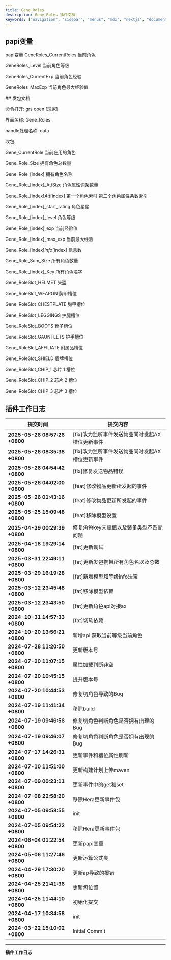 ```yaml
---
title: Gene_Roles
description: Gene_Roles 插件文档
keywords: ["navigation", "sidebar", "menus", "mdx", "nextjs", "documents"]
---
```



## papi变量
<Step>
papi变量
GeneRoles_CurrentRoles 当前角色

GeneRoles_Level 当前角色等级

GeneRoles_CurrentExp 当前角色经验

GeneRoles_MaxExp 当前角色最大经验值

</Step>
## 发包文档

<Step>
<StepItem title="命令打开">

命令打开: grs open [玩家]

界面名称: Gene_Roles

handle处理名称: data

收包:

Gene_CurrentRole 当前在用的角色

Gene_Role_Size 拥有角色总数量

Gene_Role_[index] 拥有角色名称

Gene_Role_[index]_AttSize 角色属性词条数量

Gene_Role_[index]_Att_[index] 第一个角色索引 第二个角色属性条数索引

Gene_Role_[index]_start_rating 角色星星

Gene_Role_[index]_level 角色等级

Gene_Role_[index]_exp 当前经验值

Gene_Role_[index]_max_exp 当前最大经验

Gene_Role_[index]_Info_[index] 信息数

Gene_Role_Sum_Size 所有角色数量

Gene_Role_[index]_Key 所有角色名字


</StepItem>

<StepItem title="角色槽位">

Gene_RoleSlot_HELMET 头盔

Gene_RoleSlot_WEAPON 胸甲槽位

Gene_RoleSlot_CHESTPLATE 胸甲槽位

Gene_RoleSlot_LEGGINGS 护腿槽位

Gene_RoleSlot_BOOTS 靴子槽位

Gene_RoleSlot_GAUNTLETS 护手槽位

Gene_RoleSlot_AFFILIATE 附属品槽位

Gene_RoleSlot_SHIELD 盾牌槽位

Gene_RoleSlot_CHIP_1 芯片 1 槽位

Gene_RoleSlot_CHIP_2 芯片 2 槽位

Gene_RoleSlot_CHIP_3 芯片 3 槽位

</StepItem>

</Step>

## 插件工作日志

| 提交时间                              | 提交内容                                                                          |
|--------------------------------------|---------------------------------------------------------------------------------|
| **2025-05-26 08:57:26 +0800** | [fix]改为监听事件发送物品同时发起AX槽位更新事件 |
| **2025-05-26 08:35:38 +0800** | [fix]改为监听事件发送物品同时发起AX槽位更新事件 |
| **2025-05-26 04:54:42 +0800** | [fix]修复发送物品错误 |
| **2025-05-26 04:02:00 +0800** | [feat]修改物品更新所发起的事件 |
| **2025-05-26 01:43:16 +0800** | [feat]修改物品更新所发起的事件 |
| **2025-05-25 15:09:48 +0800** | [feat]移除模型设置|加载改为监听初始化事件|角色读取后发送武器物品 |
| **2025-04-29 00:29:39 +0800** | 修复角色key未赋值以及装备类型不匹配问题 |
| **2025-04-18 19:29:14 +0800** | [fat]更新调试 |
| **2025-03-31 22:49:11 +0800** | [fat]更新发包携带所有角色名以及总数 |
| **2025-03-29 16:19:28 +0800** | [fat]新增模型和等级info法宝 |
| **2025-03-12 23:45:48 +0800** | [fat]移除模型依赖 |
| **2025-03-12 23:43:50 +0800** | [fat]更新角色api对接ax |
| **2024-10-31 14:57:33 +0800** | [fat]切软依赖 |
| **2024-10-20 13:56:21 +0800** | 新增api 获取当前等级当前角色 |
| **2024-07-28 11:20:50 +0800** | 更新版本号 |
| **2024-07-20 11:07:15 +0800** | 属性加载判断非空 |
| **2024-07-20 10:45:15 +0800** | 提升版本号 |
| **2024-07-20 10:44:53 +0800** | 修复切角色导致的Bug |
| **2024-07-19 11:41:34 +0800** | 移除build |
| **2024-07-19 09:46:56 +0800** | 修复切角色判断角色是否拥有出现的Bug |
| **2024-07-19 09:46:07 +0800** | 修复切角色判断角色是否拥有出现的Bug |
| **2024-07-17 14:26:31 +0800** | 更新事件和槽位属性刷新 |
| **2024-07-10 11:51:00 +0800** | 更新构建计划上传maven |
| **2024-07-09 00:23:11 +0800** | 更新事件中的get和set |
| **2024-07-08 22:58:20 +0800** | 移除Hera更新事件包 |
| **2024-07-05 09:58:55 +0800** | init |
| **2024-07-05 09:54:22 +0800** | 移除Hera更新事件包 |
| **2024-06-04 01:22:54 +0800** | 更新papi变量 |
| **2024-05-06 11:27:46 +0800** | 更新运算公式类 |
| **2024-04-29 17:30:20 +0800** | 更新ap导致的报错 |
| **2024-04-25 21:41:36 +0800** | 更新包位置 |
| **2024-04-25 11:44:10 +0800** | 初始化提交 |
| **2024-04-17 10:34:58 +0800** | init |
| **2024-03-22 15:10:02 +0800** | Initial Commit |

---
**插件工作日志**






